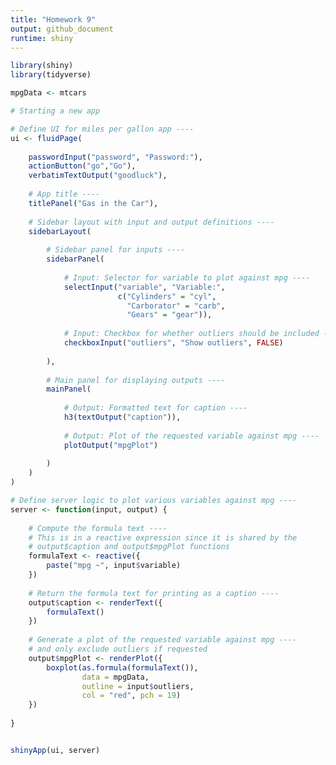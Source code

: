 ```yaml
---
title: "Homework 9"
output: github_document
runtime: shiny
---
```


```r
library(shiny)
library(tidyverse)

mpgData <- mtcars

# Starting a new app

# Define UI for miles per gallon app ----
ui <- fluidPage(
    
    passwordInput("password", "Password:"),
    actionButton("go","Go"),
    verbatimTextOutput("goodluck"),
    
    # App title ----
    titlePanel("Gas in the Car"),
    
    # Sidebar layout with input and output definitions ----
    sidebarLayout(
        
        # Sidebar panel for inputs ----
        sidebarPanel(
            
            # Input: Selector for variable to plot against mpg ----
            selectInput("variable", "Variable:",
                        c("Cylinders" = "cyl",
                          "Carborator" = "carb",
                          "Gears" = "gear")),
           
            # Input: Checkbox for whether outliers should be included ----
            checkboxInput("outliers", "Show outliers", FALSE)
            
        ),
        
        # Main panel for displaying outputs ----
        mainPanel(
            
            # Output: Formatted text for caption ----
            h3(textOutput("caption")),
            
            # Output: Plot of the requested variable against mpg ----
            plotOutput("mpgPlot")
            
        )
    )
)

# Define server logic to plot various variables against mpg ----
server <- function(input, output) {
    
    # Compute the formula text ----
    # This is in a reactive expression since it is shared by the
    # output$caption and output$mpgPlot functions
    formulaText <- reactive({
        paste("mpg ~", input$variable)
    })
    
    # Return the formula text for printing as a caption ----
    output$caption <- renderText({
        formulaText()
    })
    
    # Generate a plot of the requested variable against mpg ----
    # and only exclude outliers if requested
    output$mpgPlot <- renderPlot({
        boxplot(as.formula(formulaText()),
                data = mpgData,
                outline = input$outliers,
                col = "red", pch = 19)
    })
    
}


shinyApp(ui, server)


```

